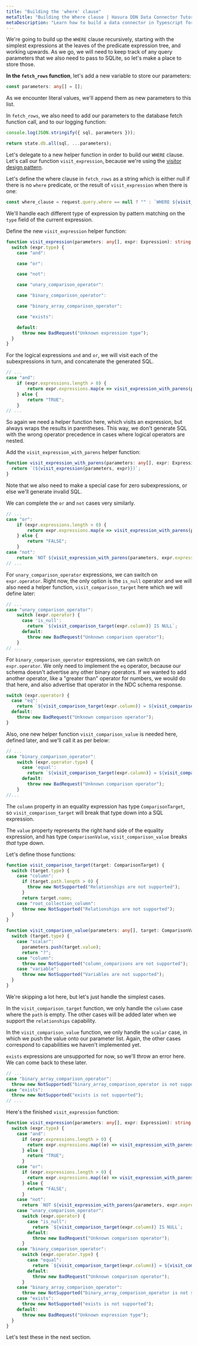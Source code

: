 ```yaml
---
title: "Building the 'where' clause"
metaTitle: "Building the Where clause | Hasura DDN Data Connector Tutorial"
metaDescription: "Learn how to build a data connector in Typescript for Hasura DDN"
---
```


We're going to build up the `WHERE` clause recursively, starting with the simplest expressions at the leaves of the
predicate expression tree, and working upwards. As we go, we will need to keep track of any query parameters that we
also need to pass to SQLite, so let's make a place to store those.

**In the `fetch_rows` function**, let's add a new variable to store our parameters:

```typescript
const parameters: any[] = [];
```

As we encounter literal values, we'll append them as new parameters to this list.

In `fetch_rows`, we also need to add our parameters to the database fetch function call, and to our logging function:

```typescript
console.log(JSON.stringify({ sql, parameters }));

return state.db.all(sql, ...parameters);
```

Let's delegate to a new helper function in order to build our `WHERE` clause. Let's call our function
`visit_expression`, because we're using the [visitor design pattern](https://en.wikipedia.org/wiki/Visitor_pattern).

Let's define the where clause in `fetch_rows` as a string which is either null if there is no `where` predicate, or the
result of `visit_expression` when there is one:

```typescript
const where_clause = request.query.where == null ? "" : `WHERE ${visit_expression(parameters, request.query.where)}`;
```

We'll handle each different type of expression by pattern matching on the `type` field of the current expression.

Define the new `visit_expression` helper function:

```typescript
function visit_expression(parameters: any[], expr: Expression): string {
  switch (expr.type) {
    case "and":

    case "or":

    case "not":

    case "unary_comparison_operator":

    case "binary_comparison_operator":

    case "binary_array_comparison_operator":

    case "exists":

    default:
      throw new BadRequest("Unknown expression type");
  }
}
```

For the logical expressions `and` and `or`, we will visit each of the subexpressions in turn, and concatenate the
generated SQL.

```typescript
// ...
case "and":
    if (expr.expressions.length > 0) {
        return expr.expressions.map(e => visit_expression_with_parens(parameters, e)).join(" AND ");
    } else {
        return "TRUE";
    }
// ...
```

So again we need a helper function here, which visits an expression, but always wraps the results in parentheses. This
way, we don't generate SQL with the wrong operator precedence in cases where logical operators are nested.

Add the `visit_expression_with_parens` helper function:

```typescript
function visit_expression_with_parens(parameters: any[], expr: Expression): string {
  return `(${visit_expression(parameters, expr)})`;
}
```

Note that we also need to make a special case for zero subexpressions, or else we'll generate invalid SQL.

We can complete the `or` and `not` cases very similarly.

```typescript
// ...
case "or":
    if (expr.expressions.length > 0) {
        return expr.expressions.map(e => visit_expression_with_parens(parameters, e)).join(" OR ");
    } else {
        return "FALSE";
    }
case "not":
    return `NOT ${visit_expression_with_parens(parameters, expr.expression)}`;
// ...
```

For `unary_comparison_operator` expressions, we can switch on `expr.operator`. Right now, the only option is the
`is_null` operator and we will also need a helper function, `visit_comparison_target` here which we will define later:

```typescript
// ...
case "unary_comparison_operator":
    switch (expr.operator) {
      case 'is_null':
        return `${visit_comparison_target(expr.column)} IS NULL`;
      default:
        throw new BadRequest("Unknown comparison operator");
    }
// ...
```

For `binary_comparison_operator` expressions, we can switch on `expr.operator`. We only need to implement the `eq`
operator, because our schema doesn't advertise any other binary operators. If we wanted to add another operator, like a
"greater than" operator for numbers, we would do that here, and also advertise that operator in the NDC schema response.

```typescript
switch (expr.operator) {
  case "eq":
    return `${visit_comparison_target(expr.column)} = ${visit_comparison_value(parameters, expr.value)}`;
  default:
    throw new BadRequest("Unknown comparison operator");
}
```

Also, one new helper function `visit_comparison_value` is needed here, defined later, and we'll call it as per below:

```typescript
// ...
case "binary_comparison_operator":
    switch (expr.operator.type) {
      case 'equal':
        return `${visit_comparison_target(expr.column)} = ${visit_comparison_value(parameters, expr.value)}`
      default:
        throw new BadRequest("Unknown comparison operator");
    }
//...
```

The `column` property in an equality expression has type `ComparisonTarget`, so `visit_comparison_target` will break
that type down into a SQL expression.

The `value` property represents the right hand side of the equality expression, and has type `ComparisonValue`,
`visit_comparison_value` breaks _that_ type down.

Let's define those functions:

```typescript
function visit_comparison_target(target: ComparisonTarget) {
  switch (target.type) {
    case "column":
      if (target.path.length > 0) {
        throw new NotSupported("Relationships are not supported");
      }
      return target.name;
    case "root_collection_column":
      throw new NotSupported("Relationships are not supported");
  }
}

function visit_comparison_value(parameters: any[], target: ComparisonValue) {
  switch (target.type) {
    case "scalar":
      parameters.push(target.value);
      return "?";
    case "column":
      throw new NotSupported("column_comparisons are not supported");
    case "variable":
      throw new NotSupported("Variables are not supported");
  }
}
```

We're skipping a lot here, but let's just handle the simplest cases.

In the `visit_comparison_target` function, we only handle the `column` case where the `path` is empty. The other cases
will be added later when we support the `relationships` capability.

In the `visit_comparison_value` function, we only handle the `scalar` case, in which we push the value onto our
parameter list. Again, the other cases correspond to capabilities we haven't implemented yet.

`exists` expressions are unsupported for now, so we'll throw an error here. We can come back to these later.

```typescript
// ...
case "binary_array_comparison_operator":
  throw new NotSupported("binary_array_comparison_operator is not supported");
case "exists":
  throw new NotSupported("exists is not supported");
// ...
```

Here's the finished `visit_expression` function:

```typescript
function visit_expression(parameters: any[], expr: Expression): string {
  switch (expr.type) {
    case "and":
      if (expr.expressions.length > 0) {
        return expr.expressions.map((e) => visit_expression_with_parens(parameters, e)).join(" AND ");
      } else {
        return "TRUE";
      }
    case "or":
      if (expr.expressions.length > 0) {
        return expr.expressions.map((e) => visit_expression_with_parens(parameters, e)).join(" OR ");
      } else {
        return "FALSE";
      }
    case "not":
      return `NOT ${visit_expression_with_parens(parameters, expr.expression)}`;
    case "unary_comparison_operator":
      switch (expr.operator) {
        case "is_null":
          return `${visit_comparison_target(expr.column)} IS NULL`;
        default:
          throw new BadRequest("Unknown comparison operator");
      }
    case "binary_comparison_operator":
      switch (expr.operator.type) {
        case "equal":
          return `${visit_comparison_target(expr.column)} = ${visit_comparison_value(parameters, expr.value)}`;
        default:
          throw new BadRequest("Unknown comparison operator");
      }
    case "binary_array_comparison_operator":
      throw new NotSupported("binary_array_comparison_operator is not supported");
    case "exists":
      throw new NotSupported("exists is not supported");
    default:
      throw new BadRequest("Unknown expression type");
  }
}
```

Let's test these in the next section.
